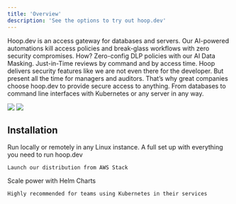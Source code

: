 ```yaml
---
title: 'Overview'
description: 'See the options to try out hoop.dev'
---
```


Hoop.dev is an access gateway for databases and servers. Our AI-powered automations kill access policies and break-glass workflows with zero security compromises. How? Zero-config DLP policies with our AI Data Masking. Just-in-Time reviews by command and by access time. Hoop delivers security features like we are not even there for the developer. But present all the time for managers and auditors. That’s why great companies choose hoop.dev to provide secure access to anything. From databases to command line interfaces with Kubernetes or any server in any way.

<Frame>
  <img
    className="block dark:hidden"
    src="/images/readme-1.png"
  />
  <img
    className="hidden dark:block"
    src="/images/readme-2.png"
  />
</Frame>

## Installation

<CardGroup cols={3}>
  <Card
    title="Docker"
    icon="docker"
    href="/getting-started/installation/docker-compose"
  >
    Run locally or remotely in any Linux instance.
  </Card>
  <Card
    title="Launch AWS Stack"
    icon="aws"
    href="/getting-started/installation/AWS"
  >
    A full set up with everything you need to run hoop.dev

    Launch our distribution from AWS Stack
  </Card>
  <Card
    title="Kubernetes"
    icon="dharmachakra"
    href="/getting-started/installation/kubernetes"
  >
    Scale power with Helm Charts

    Highly recommended for teams using Kubernetes in their services
  </Card>
</CardGroup>
